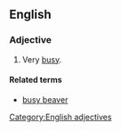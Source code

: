 ==English==

===Adjective===
{{infl|en|adjective|head=[[as]] [[busy]] [[as]] [[a]] [[beaver]]}}

# {{simile}} Very [[busy]].

====Related terms====
*[[busy beaver]]

[[Category:English adjectives]]